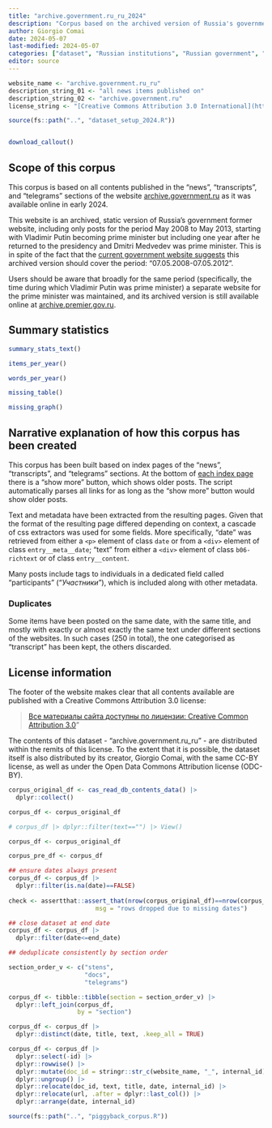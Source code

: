 ```yaml
---
title: "archive.government.ru_ru_2024"
description: "Corpus based on the archived version of Russia's government website (in Russian, 2008-2013)"
author: Giorgio Comai
date: 2024-05-07
last-modified: 2024-05-07
categories: ["dataset", "Russian institutions", "Russian government", "Russian language"]
editor: source
---
```


```r
website_name <- "archive.government.ru_ru"
description_string_01 <- "all news items published on"
description_string_02 <- "archive.government.ru"
license_string <- "[Creative Commons Attribution 3.0 International](http://creativecommons.org/licenses/by/3.0/)"

source(fs::path("..", "dataset_setup_2024.R"))


download_callout()

```

## Scope of this corpus

This corpus is based on all contents published in the "news", "transcripts", and "telegrams" sections of the website [archive.government.ru](http://archive.government.ru/) as it was available online in early 2024.

This website is an archived, static version of Russia's government former website, including only posts for the period May 2008 to May 2013, starting with Vladimir Putin becoming prime minister but including one year after he returned to the presidency and Dmitri Medvedev was prime minister. This is in spite of the fact that the [current government website suggests](http://government.ru/archive/) this archived version should cover the period: "07.05.2008-07.05.2012".

Users should be aware that broadly for the same period (specifically, the time during which Vladimir Putin was prime minister) a separate website for the prime minister was maintained, and its archived version is still available online at [archive.premier.gov.ru](http://archive.premier.gov.ru/). 


## Summary statistics

```r
summary_stats_text()
```


```r
items_per_year()
```

```r
words_per_year()
```

```r
missing_table()
```

```r
missing_graph()
```


## Narrative explanation of how this corpus has been created

This corpus has been built based on index pages of the "news", "transcripts", and "telegrams" sections. At the bottom of [each index page](http://archive.government.ru/news/) there is a "show more" button, which shows older posts. The script automatically parses all links for as long as the "show more" button would show older posts.

Text and metadata have been extracted from the resulting pages. Given that the format of the resulting page differed depending on context, a cascade of css extractors was used for some fields. More specifically, "date" was retrieved from either a `<p>` element of class `date` or from a `<div>` element of class `entry__meta__date`; "text" from either a `<div>` element of class `b06-richtext` or of class `entry__content`.

Many posts include tags to individuals in a dedicated field called "participants" ("*Участники*"), which is included along with other metadata.

### Duplicates

Some items have been posted on the same date, with the same title, and mostly with exactly or almost exactly the same text under different sections of the websites. In such cases (250 in total), the one categorised as "transcript" has been kept, the others discarded.


## License information

The footer of the website makes clear that all contents available are published with a Creative Commons Attribution 3.0 license:

> [Все материалы сайта доступны по лицензии: Creative Common Attribution 3.0](http://creativecommons.org/licenses/by/3.0/)"

The contents of this dataset - “archive.government.ru_ru” - are distributed within the remits of this license. To the extent that it is possible, the dataset itself is also distributed by its creator, Giorgio Comai, with the same CC-BY license, as well as under the Open Data Commons Attribution license (ODC-BY).



```r
corpus_original_df <- cas_read_db_contents_data() |> 
  dplyr::collect() 

corpus_df <- corpus_original_df

# corpus_df |> dplyr::filter(text=="") |> View()
```



```r
corpus_df <- corpus_original_df

corpus_pre_df <- corpus_df 

## ensure dates always present
corpus_df <- corpus_df |> 
  dplyr::filter(is.na(date)==FALSE) 
  
check <- assertthat::assert_that(nrow(corpus_original_df)==nrow(corpus_df), 
                        msg = "rows dropped due to missing dates")

## close dataset at end date
corpus_df <- corpus_df |> 
  dplyr::filter(date<=end_date) 

## deduplicate consistently by section order

section_order_v <- c("stens", 
                     "docs", 
                     "telegrams")

corpus_df <- tibble::tibble(section = section_order_v) |> 
  dplyr::left_join(corpus_df,
                   by = "section") 

corpus_df <- corpus_df |> 
  dplyr::distinct(date, title, text, .keep_all = TRUE)

corpus_df <- corpus_df |> 
  dplyr::select(-id) |> 
  dplyr::rowwise() |> 
  dplyr::mutate(doc_id = stringr::str_c(website_name, "_", internal_id)) |> 
  dplyr::ungroup() |> 
  dplyr::relocate(doc_id, text, title, date, internal_id) |> 
  dplyr::relocate(url, .after = dplyr::last_col()) |> 
  dplyr::arrange(date, internal_id)

```


```r
source(fs::path("..", "piggyback_corpus.R"))
```



